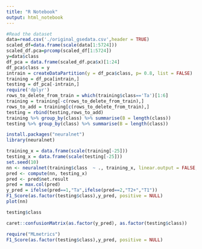 ```yaml
---
title: "R Notebook"
output: html_notebook
---
```


```r
#Read the dataset
data=read.csv('./original_gsedata.csv',header = TRUE)
scaled_df=data.frame(scale(data[1:5724]))
scaled_df.pca=prcomp(scaled_df[1:5724])
y=data$class
df_pca = data.frame(scaled_df.pca$x)[1:24]
df_pca$class = y
intrain = createDataPartition(y = df_pca$class, p= 0.8, list = FALSE)
training = df_pca[intrain,]
testing = df_pca[-intrain,]
require('dplyr')
rows_to_delete_from_train = which(training$class=='Ta')[1:6]
training = training[-c(rows_to_delete_from_train),]
rows_to_add = training[c(rows_to_delete_from_train),]
testing = rbind(testing,rows_to_add)
training %>% group_by(class) %>% summarise(B = length(class))
testing %>% group_by(class) %>% summarise(B = length(class))
```


```r
install.packages("neuralnet")
library(neuralnet)

training_x = data.frame(scale(training[-25]))
testing_x = data.frame(scale(testing[-25]))
set.seed(10)
nn <- neuralnet(training$class  ~ ., training_x, linear.output = FALSE,threshold = 0.017,act.fct = "tanh",err.fct="sse", hidden=100)
pred <- compute(nn, testing_x)
pred <- pred$net.result
pred = max.col(pred)
y_pred = ifelse(pred==1,"Ta",ifelse(pred==2,"T2+","T1"))
F1_Score(as.factor(testing$class),y_pred, positive = NULL)
plot(nn)
```

```r
testing$class
```


```r
caret::confusionMatrix(as.factor(y_pred), as.factor(testing$class))
```


```r
require("MLmetrics")
F1_Score(as.factor(testing$class),y_pred, positive = NULL)
```




























